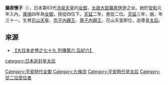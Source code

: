 '''藤原懷子'''（{{bd|945年|（[[天慶_(朱雀天皇)|天慶]]八年）|975年|（[[天延|天延]]三年）}}），日本第63代[[冷泉天皇|冷泉天皇]]的[[女御|女御]]，[[太政大臣|太政大臣]][[藤原伊尹|藤原伊尹]]之女。她於[[安和|安和]]元年入內，[[康保|康保]]四年為[[女御|女御]]，授從四位下。[[天延|天延]]二年，進從二位。[[天延|天延]]三年，崩，年三十一。生育[[花山天皇|花山天皇]]、[[宗子內親王|宗子內親王]]、[[尊子內親王|尊子內親王]]。花山天皇即位，追尊[[皇太后|皇太后]]。

== 來源 ==
* [http://miko.org/~uraki/kuon/furu/text/dainihonsi/dns079.htm#13 【大日本史卷之七十九 列傳第六 后妃六】] {{Wayback|url=http://miko.org/~uraki/kuon/furu/text/dainihonsi/dns079.htm#13 |date=20200802043814 }}
{{平安時代皇后}}
{{DEFAULTSORT:Fujiwara no Kaishi}}

[[Category:平安時代女御|Category:平安時代女御]]
[[Category:九條流|Category:九條流]]
[[category:日本追封皇太后|category:日本追封皇太后]]
[[Category:平安時代皇太后|Category:平安時代皇太后]]
[[Category:從二位受位者|Category:從二位受位者]]